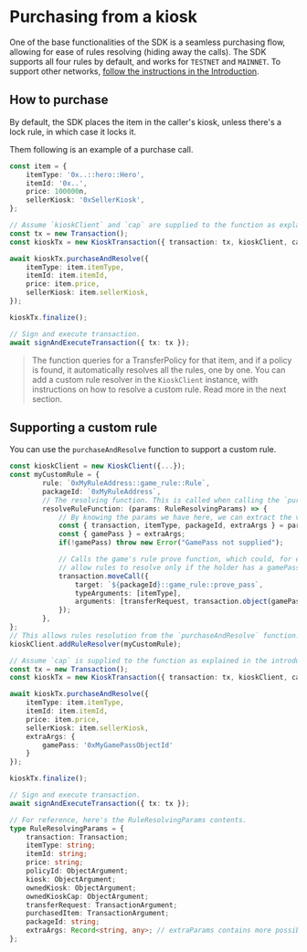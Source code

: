 # Purchasing from a kiosk

One of the base functionalities of the SDK is a seamless purchasing flow, allowing for ease of rules
resolving (hiding away the calls). The SDK supports all four rules by default, and works for
`TESTNET` and `MAINNET`. To support other networks,
[follow the instructions in the Introduction](../introduction#using-kioskclient-on-devnet-or-localnet).

## How to purchase

By default, the SDK places the item in the caller's kiosk, unless there's a lock rule, in which case
it locks it.

Them following is an example of a purchase call.

```typescript
const item = {
	itemType: '0x..::hero::Hero',
	itemId: '0x..',
	price: 100000n,
	sellerKiosk: '0xSellerKiosk',
};

// Assume `kioskClient` and `cap` are supplied to the function as explained in the previous section.
const tx = new Transaction();
const kioskTx = new KioskTransaction({ transaction: tx, kioskClient, cap });

await kioskTx.purchaseAndResolve({
	itemType: item.itemType,
	itemId: item.itemId,
	price: item.price,
	sellerKiosk: item.sellerKiosk,
});

kioskTx.finalize();

// Sign and execute transaction.
await signAndExecuteTransaction({ tx: tx });
```

> The function queries for a TransferPolicy for that item, and if a policy is found, it
> automatically resolves all the rules, one by one. You can add a custom rule resolver in the
> `KioskClient` instance, with instructions on how to resolve a custom rule. Read more in the next
> section.

## Supporting a custom rule

You can use the `purchaseAndResolve` function to support a custom rule.

```typescript
const kioskClient = new KioskClient({...});
const myCustomRule = {
		rule: `0xMyRuleAddress::game_rule::Rule`,
		packageId: `0xMyRuleAddress`,
        // The resolving function. This is called when calling the `purchaseAndResolve`.
		resolveRuleFunction: (params: RuleResolvingParams) => {
            // By knowing the params we have here, we can extract the variables we need to resolve this rule.
            const { transaction, itemType, packageId, extraArgs } = params;
            const { gamePass } = extraArgs;
            if(!gamePass) throw new Error("GamePass not supplied");

            // Calls the game's rule prove function, which could, for example
            // allow rules to resolve only if the holder has a gamePass object.
            transaction.moveCall({
                target: `${packageId}::game_rule::prove_pass`,
                typeArguments: [itemType],
                arguments: [transferRequest, transaction.object(gamePass)],
            });
        },
};
// This allows rules resolution from the `purchaseAndResolve` function.
kioskClient.addRuleResolver(myCustomRule);

// Assume `cap` is supplied to the function as explained in the introduction section.
const tx = new Transaction();
const kioskTx = new KioskTransaction({ transaction: tx, kioskClient, cap });

await kioskTx.purchaseAndResolve({
	itemType: item.itemType,
	itemId: item.itemId,
	price: item.price,
	sellerKiosk: item.sellerKiosk,
	extraArgs: {
		gamePass: '0xMyGamePassObjectId'
	}
});

kioskTx.finalize();

// Sign and execute transaction.
await signAndExecuteTransaction({ tx: tx });
```

```typescript
// For reference, here's the RuleResolvingParams contents.
type RuleResolvingParams = {
	transaction: Transaction;
	itemType: string;
	itemId: string;
	price: string;
	policyId: ObjectArgument;
	kiosk: ObjectArgument;
	ownedKiosk: ObjectArgument;
	ownedKioskCap: ObjectArgument;
	transferRequest: TransactionArgument;
	purchasedItem: TransactionArgument;
	packageId: string;
	extraArgs: Record<string, any>; // extraParams contains more possible {key, values} to pass for custom rules.
};
```
